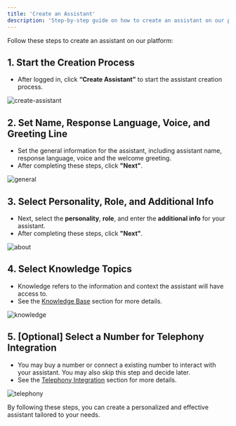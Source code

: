 ```yaml
---
title: 'Create an Assistant'
description: 'Step-by-step guide on how to create an assistant on our platform'
---
```


Follow these steps to create an assistant on our platform:

## 1. Start the Creation Process
- After logged in, click **“Create Assistant”** to start the assistant creation process.

![create-assistant](/images/02-02-01-01-create-assistant.png)

## 2. Set Name, Response Language, Voice, and Greeting Line
- Set the general information for the assistant, including assistant name, response language, voice and the welcome greeting.
- After completing these steps, click **"Next"**.

![general](/images/02-02-01-02-general.png)

## 3. Select Personality, Role, and Additional Info
- Next, select the **personality**, **role**, and enter the **additional info** for your assistant.
- After completing these steps, click **"Next"**.

![about](/images/02-02-01-03-about.png)

## 4. Select Knowledge Topics
- Knowledge refers to the information and context the assistant will have access to.
- See the [Knowledge Base](/knowledge-base/overview) section for more details.

![knowledge](/images/02-02-01-04-knowledge.png)

## 5. [Optional] Select a Number for Telephony Integration
- You may buy a number or connect a existing number to interact with your assistant. You may also skip this step and decide later.
- See the [Telephony Integration](/telephony/overview) section for more details.

![telephony](/images/02-02-01-05-telephony.png)

By following these steps, you can create a personalized and effective assistant tailored to your needs.
